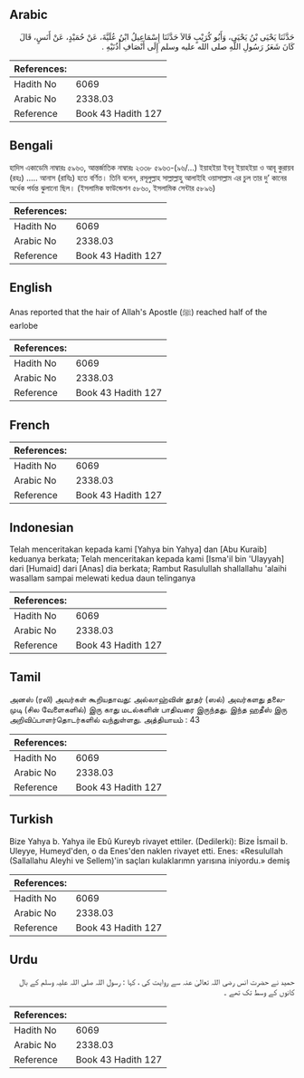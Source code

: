 ## Arabic


<div dir="rtl" lang="ar" style={{fontSize:'larger',backgroundColor:'#f8f9fa',padding:20}}>
حَدَّثَنَا يَحْيَى بْنُ يَحْيَى، وَأَبُو كُرَيْبٍ قَالاَ حَدَّثَنَا إِسْمَاعِيلُ ابْنُ عُلَيَّةَ، عَنْ حُمَيْدٍ، عَنْ أَنَسٍ، قَالَ كَانَ شَعَرُ رَسُولِ اللَّهِ صلى الله عليه وسلم إِلَى أَنْصَافِ أُذُنَيْهِ ‏.‏
</div>
<div style={{backgroundColor:'#f8f9fa',padding:20, marginBottom: 10}}><table> <thead> <tr> <th>References:</th> <th></th> </tr> </thead> <tbody><tr><td>Hadith No</td><td>6069</td></tr><tr><td>Arabic No</td><td>2338.03</td></tr><tr><td>Reference</td><td>Book 43 Hadith 127</td></tr></tbody></table></div>

## Bengali


<div dir="ltr" lang="bn" style={{fontSize:'larger',backgroundColor:'#f8f9fa',padding:20}}>
হাদিস একাডেমি নাম্বারঃ ৫৯৬৩, আন্তর্জাতিক নাম্বারঃ ২৩৩৮ ৫৯৬৩-(৯৬/...) ইয়াহইয়া ইবনু ইয়াহইয়া ও আবূ কুরায়ব (রহঃ) ..... আনাস (রাযিঃ) হতে বর্ণিত। তিনি বলেন, রসূলুল্লাহ সাল্লাল্লাহু আলাইহি ওয়াসাল্লাম এর চুল তার দু’ কানের অর্ধেক পর্যন্ত ঝুলানো ছিল। (ইসলামিক ফাউন্ডেশন ৫৮৬০, ইসলামিক সেন্টার ৫৮৯৬)
</div>
<div style={{backgroundColor:'#f8f9fa',padding:20, marginBottom: 10}}><table> <thead> <tr> <th>References:</th> <th></th> </tr> </thead> <tbody><tr><td>Hadith No</td><td>6069</td></tr><tr><td>Arabic No</td><td>2338.03</td></tr><tr><td>Reference</td><td>Book 43 Hadith 127</td></tr></tbody></table></div>

## English


<div dir="ltr" lang="en" style={{fontSize:'larger',backgroundColor:'#f8f9fa',padding:20}}>
Anas reported that the hair of Allah's Apostle (ﷺ) reached half of the earlobe
</div>
<div style={{backgroundColor:'#f8f9fa',padding:20, marginBottom: 10}}><table> <thead> <tr> <th>References:</th> <th></th> </tr> </thead> <tbody><tr><td>Hadith No</td><td>6069</td></tr><tr><td>Arabic No</td><td>2338.03</td></tr><tr><td>Reference</td><td>Book 43 Hadith 127</td></tr></tbody></table></div>

## French


<div dir="ltr" lang="fr" style={{fontSize:'larger',backgroundColor:'#f8f9fa',padding:20}}>

</div>
<div style={{backgroundColor:'#f8f9fa',padding:20, marginBottom: 10}}><table> <thead> <tr> <th>References:</th> <th></th> </tr> </thead> <tbody><tr><td>Hadith No</td><td>6069</td></tr><tr><td>Arabic No</td><td>2338.03</td></tr><tr><td>Reference</td><td>Book 43 Hadith 127</td></tr></tbody></table></div>

## Indonesian


<div dir="ltr" lang="id" style={{fontSize:'larger',backgroundColor:'#f8f9fa',padding:20}}>
Telah menceritakan kepada kami [Yahya bin Yahya] dan [Abu Kuraib] keduanya berkata; Telah menceritakan kepada kami [Isma'il bin 'Ulayyah] dari [Humaid] dari [Anas] dia berkata; Rambut Rasulullah shallallahu 'alaihi wasallam sampai melewati kedua daun telinganya
</div>
<div style={{backgroundColor:'#f8f9fa',padding:20, marginBottom: 10}}><table> <thead> <tr> <th>References:</th> <th></th> </tr> </thead> <tbody><tr><td>Hadith No</td><td>6069</td></tr><tr><td>Arabic No</td><td>2338.03</td></tr><tr><td>Reference</td><td>Book 43 Hadith 127</td></tr></tbody></table></div>

## Tamil


<div dir="ltr" lang="ta" style={{fontSize:'larger',backgroundColor:'#f8f9fa',padding:20}}>
அனஸ் (ரலி) அவர்கள் கூறியதாவது: அல்லாஹ்வின் தூதர் (ஸல்) அவர்களது தலைமுடி (சில வேளைகளில்) இரு காது மடல்களின் பாதிவரை இருந்தது. இந்த ஹதீஸ் இரு அறிவிப்பாளர்தொடர்களில் வந்துள்ளது. அத்தியாயம் : 43
</div>
<div style={{backgroundColor:'#f8f9fa',padding:20, marginBottom: 10}}><table> <thead> <tr> <th>References:</th> <th></th> </tr> </thead> <tbody><tr><td>Hadith No</td><td>6069</td></tr><tr><td>Arabic No</td><td>2338.03</td></tr><tr><td>Reference</td><td>Book 43 Hadith 127</td></tr></tbody></table></div>

## Turkish


<div dir="ltr" lang="tr" style={{fontSize:'larger',backgroundColor:'#f8f9fa',padding:20}}>
Bize Yahya b. Yahya ile Ebû Kureyb rivayet ettiler. (Dedilerki): Bize İsmail b. Uleyye, Humeyd'den, o da Enes'den naklen rivayet etti. Enes: «Resulullah (Sallallahu Aleyhi ve Sellem)'in saçları kulaklarımn yarısına iniyordu.» demiş
</div>
<div style={{backgroundColor:'#f8f9fa',padding:20, marginBottom: 10}}><table> <thead> <tr> <th>References:</th> <th></th> </tr> </thead> <tbody><tr><td>Hadith No</td><td>6069</td></tr><tr><td>Arabic No</td><td>2338.03</td></tr><tr><td>Reference</td><td>Book 43 Hadith 127</td></tr></tbody></table></div>

## Urdu


<div dir="rtl" lang="ur" style={{fontSize:'larger',backgroundColor:'#f8f9fa',padding:20}}>
حمید نے حضرت انس رضی اللہ تعالیٰ عنہ سے روایت کی ، کہا : رسول اللہ صلی اللہ علیہ وسلم کے بال کانوں کے وسط تک تھے ۔
</div>
<div style={{backgroundColor:'#f8f9fa',padding:20, marginBottom: 10}}><table> <thead> <tr> <th>References:</th> <th></th> </tr> </thead> <tbody><tr><td>Hadith No</td><td>6069</td></tr><tr><td>Arabic No</td><td>2338.03</td></tr><tr><td>Reference</td><td>Book 43 Hadith 127</td></tr></tbody></table></div>